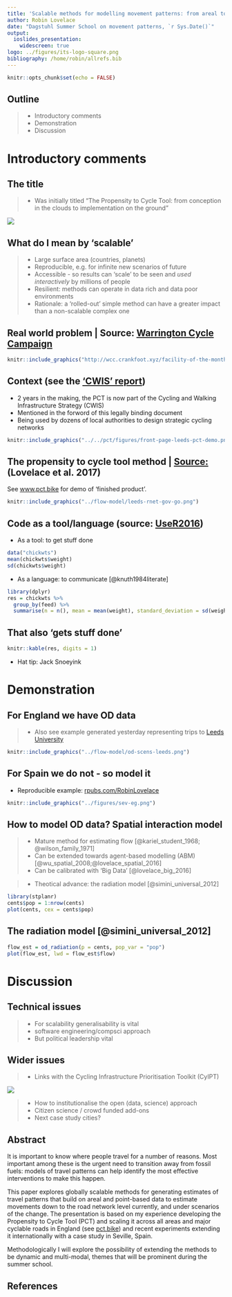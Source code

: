 ```yaml
---
title: 'Scalable methods for modelling movement patterns: from areal to road segment levels'
author: Robin Lovelace
date: "Dagstuhl Summer School on movement patterns, `r Sys.Date()`"
output:
  ioslides_presentation:
    widescreen: true
logo: ../figures/its-logo-square.png
bibliography: /home/robin/allrefs.bib
---
```


```r
knitr::opts_chunk$set(echo = FALSE)
```

## Outline

> - Introductory comments
> - Demonstration
> - Discussion

# Introductory comments

## The title

> - Was initially titled "The Propensity to Cycle Tool: from conception in the clouds to implementation on the ground"

![](http://images2.fanpop.com/image/photos/9900000/Heavenly-Clouds-god-the-creator-9912326-500-375.jpg)


## What do I mean by 'scalable'

> -  Large surface area (countries, planets)
> -  Reproducible, e.g. for infinite new scenarios of future
> -  Accessible - so results can 'scale' to be seen and *used interactively* by millions of people
> -  Resilient: methods can operate in data rich and data poor environments
> - Rationale: a 'rolled-out' simple method can have a greater impact than a non-scalable complex one

## Real world problem | Source: [Warrington Cycle Campaign](http://wcc.crankfoot.xyz/)

```r
knitr::include_graphics("http://wcc.crankfoot.xyz/facility-of-the-month/finchley-hospital.jpg")
```

## Context (see the ['CWIS' report](https://www.gov.uk/government/publications/cycling-and-walking-investment-strategy))

- 2 years in the making, the PCT is now part of the Cycling and Walking Infrastructure Strategy (CWIS)
- Mentioned in the forword of this legally binding document
- Being used by dozens of local authorities to design strategic cycling networks

```r
knitr::include_graphics("../../pct/figures/front-page-leeds-pct-demo.png")
```

## The propensity to cycle tool method | [Source:](https://www.jtlu.org/index.php/jtlu/article/view/862) (Lovelace et al. 2017)

See [www.pct.bike](https://www.pct.bike/) for demo of 'finished product'.

```r
knitr::include_graphics("../flow-model/leeds-rnet-gov-go.png")
```

## Code as a tool/language (source: [UseR2016](https://channel9.msdn.com/Events/useR-international-R-User-conference/useR2016/Literate-Programming))

- As a tool: to get stuff done 

```r
data("chickwts")
mean(chickwts$weight)
sd(chickwts$weight)
```

- As a language: to communicate [@knuth1984literate]

```r
library(dplyr)
res = chickwts %>%
  group_by(feed) %>% 
  summarise(n = n(), mean = mean(weight), standard_deviation = sd(weight))
```

## That also 'gets stuff done'

```r
knitr::kable(res, digits = 1)
```

- Hat tip: Jack Snoeyink

# Demonstration

## For England we have OD data

> - Also see example generated yesterday representing trips to [Leeds University](http://rpubs.com/RobinLovelace/290366)

```r
knitr::include_graphics("../flow-model/od-scens-leeds.png")
```

## For Spain we do not - so model it

- Reproducible example: [rpubs.com/RobinLovelace](http://rpubs.com/RobinLovelace/275315)

```r
knitr::include_graphics("../figures/sev-eg.png")
```

## How to model OD data? Spatial interaction model

> - Mature method for estimating flow [@kariel_student_1968; @wilson_family_1971]
> - Can be extended towards agent-based modelling (ABM) [@wu_spatial_2008;@lovelace_spatial_2016] 
> - Can be calibrated with 'Big Data' [@lovelace_big_2016]

> - Theotical advance: the radiation model [@simini_universal_2012]

```r
library(stplanr)
cents$pop = 1:nrow(cents)
plot(cents, cex = cents$pop)
```

## The radiation model [@simini_universal_2012]

```r
flow_est = od_radiation(p = cents, pop_var = "pop")
plot(flow_est, lwd = flow_est$flow)
```

# Discussion

## Technical issues

> - For scalability generalisability is vital
> - software engineering/compsci approach
> - But political leadership vital

## Wider issues

> - Links with the Cycling Infrastructure Prioritisation Toolkit (CyIPT)

![](https://avatars0.githubusercontent.com/u/26133780?v=3&s=200)

> - How to institutionalise the open (data, science) approach
> - Citizen science / crowd funded add-ons
> - Next case study cities?

## Abstract

It is important to know where people travel for a number of reasons. Most important among these is the urgent need to transition away from fossil fuels: models of travel patterns can help identify the most effective interventions to make this happen. 

This paper explores globally scalable methods for generating estimates of travel patterns that build on areal and point-based data to estimate movements down to the road network level currently, and under scenarios of the change. The presentation is based on my experience developing the Propensity to Cycle Tool (PCT) and scaling it across all areas and major cyclable roads in England (see [pct.bike](http://ww.pct.bike/)) and recent experiments extending it internationally with a case study in Seville, Spain.

Methodologically I will explore the possibility of extending the methods to be dynamic and multi-modal, themes that will be prominent during the summer school.

## References {.smaller}

